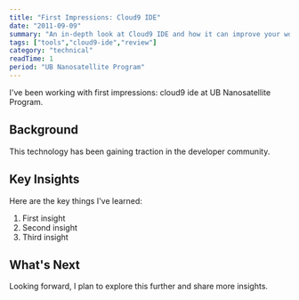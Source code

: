 ```yaml
---
title: "First Impressions: Cloud9 IDE"
date: "2011-09-09"
summary: "An in-depth look at Cloud9 IDE and how it can improve your workflow."
tags: ["tools","cloud9-ide","review"]
category: "technical"
readTime: 1
period: "UB Nanosatellite Program"
---
```


I've been working with first impressions: cloud9 ide at UB Nanosatellite Program.

## Background

This technology has been gaining traction in the developer community.

## Key Insights

Here are the key things I've learned:

1. First insight
2. Second insight
3. Third insight

## What's Next

Looking forward, I plan to explore this further and share more insights.

